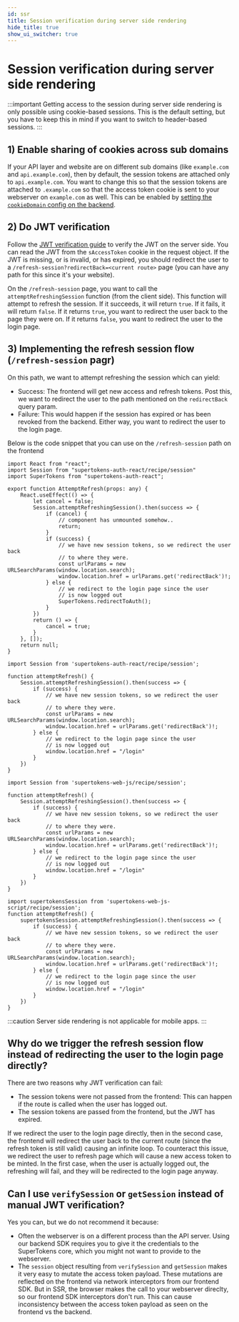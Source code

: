 ```yaml
---
id: ssr
title: Session verification during server side rendering
hide_title: true
show_ui_switcher: true
---
```


<!-- COPY DOCS -->
<!-- ./session/common-customizations/sessions/ssr.mdx -->


# Session verification during server side rendering

:::important
Getting access to the session during server side rendering is only possible using cookie-based sessions. This is the default setting, but you have to keep this in mind if you want to switch to header-based sessions.
:::

## 1) Enable sharing of cookies across sub domains
If your API layer and website are on different sub domains (like `example.com` and `api.example.com`), then by default, the session tokens are attached only to `api.example.com`. You want to change this so that the session tokens are attached to `.example.com` so that the access token cookie is sent to your webserver on `example.com` as well. This can be enabled by [setting the `cookieDomain` config on the backend](./multiple-api-endpoints).

## 2) Do JWT verification
Follow the [JWT verification guide](./with-jwt/jwt-verification) to verify the JWT on the server side. You can read the JWT from the `sAccessToken` cookie in the request object. If the JWT is missing, or is invalid, or has expired, you should redirect the user to a `/refresh-session?redirectBack=<current route>` page (you can have any path for this since it's your website).

On the `/refresh-session` page, you want to call the `attemptRefreshingSession` function (from the client side). This function will attempt to refresh the session. If it succeeds, it will return `true`. If it fails, it will return `false`. If it returns `true`, you want to redirect the user back to the page they were on. If it returns `false`, you want to redirect the user to the login page.

## 3) Implementing the refresh session flow (`/refresh-session` pagr)
On this path, we want to attempt refreshing the session which can yield:
- Success: The frontend will get new access and refresh tokens. Post this, we want to redirect the user to the path mentioned on the `redirectBack` query param.
- Failure: This would happen if the session has expired or has been revoked from the backend. Either way, you want to redirect the user to the login page.

Below is the code snippet that you can use on the `/refresh-session` path on the frontend

<PreBuiltOrCustomUISwitcher>

<PreBuiltUIContent>

<FrontendPreBuiltUITabs>
<TabItem value="reactjs">

```tsx
import React from "react";
import Session from "supertokens-auth-react/recipe/session"
import SuperTokens from "supertokens-auth-react";

export function AttemptRefresh(props: any) {
    React.useEffect(() => {
        let cancel = false;
        Session.attemptRefreshingSession().then(success => {
            if (cancel) {
                // component has unmounted somehow..
                return;
            }
            if (success) {
                // we have new session tokens, so we redirect the user back
                // to where they were.
                const urlParams = new URLSearchParams(window.location.search);
                window.location.href = urlParams.get('redirectBack')!;
            } else {
                // we redirect to the login page since the user
                // is now logged out
                SuperTokens.redirectToAuth();
            }
        })
        return () => {
            cancel = true;
        }
    }, []);
    return null;
}
```

</TabItem>

<TabItem value="angular">

```tsx
import Session from 'supertokens-auth-react/recipe/session';

function attemptRefresh() {
    Session.attemptRefreshingSession().then(success => {
        if (success) {
            // we have new session tokens, so we redirect the user back
            // to where they were.
            const urlParams = new URLSearchParams(window.location.search);
            window.location.href = urlParams.get('redirectBack')!;
        } else {
            // we redirect to the login page since the user
            // is now logged out
            window.location.href = "/login"
        }
    })
}
```

</TabItem>

</FrontendPreBuiltUITabs>

</PreBuiltUIContent>

<CustomUIContent>

<FrontendCustomUITabs>
<TabItem value="web">

<NpmOrScriptTabs>
<TabItem value="npm">

```tsx
import Session from 'supertokens-web-js/recipe/session';

function attemptRefresh() {
    Session.attemptRefreshingSession().then(success => {
        if (success) {
            // we have new session tokens, so we redirect the user back
            // to where they were.
            const urlParams = new URLSearchParams(window.location.search);
            window.location.href = urlParams.get('redirectBack')!;
        } else {
            // we redirect to the login page since the user
            // is now logged out
            window.location.href = "/login"
        }
    })
}
```

</TabItem>
<TabItem value="script">

```tsx
import supertokensSession from 'supertokens-web-js-script/recipe/session';
function attemptRefresh() {
    supertokensSession.attemptRefreshingSession().then(success => {
        if (success) {
            // we have new session tokens, so we redirect the user back
            // to where they were.
            const urlParams = new URLSearchParams(window.location.search);
            window.location.href = urlParams.get('redirectBack')!;
        } else {
            // we redirect to the login page since the user
            // is now logged out
            window.location.href = "/login"
        }
    })
}
```

</TabItem>
</NpmOrScriptTabs>

</TabItem>

<TabItem value="mobile">

:::caution
Server side rendering is not applicable for mobile apps.
:::

</TabItem>

</FrontendCustomUITabs>

</CustomUIContent>

</PreBuiltOrCustomUISwitcher>

## Why do we trigger the refresh session flow instead of redirecting the user to the login page directly?
There are two reasons why JWT verification can fail:
- The session tokens were not passed from the frontend: This can happen if the route is called when the user has logged out.
- The session tokens are passed from the frontend, but the JWT has expired.

If we redirect the user to the login page directly, then in the second case, the frontend will redirect the user back to the current route (since the refresh token is still valid) causing an infinite loop. To counteract this issue, we redirect the user to refresh page which will cause a new access token to be minted. In the first case, when the user is actually logged out, the refreshing will fail, and they will be redirected to the login page anyway.

## Can I use `verifySession` or `getSession` instead of manual JWT verification?
Yes you can, but we do not recommend it because:
- Often the webserver is on a different process than the API server. Using our backend SDK requires you to give it the credentials to the SuperTokens core, which you might not want to provide to the webserver.
- The `session` object resulting from  `verifySession` and `getSession` makes it very easy to mutate the access token payload. These mutations are reflected on the frontend via network interceptors from our frontend SDK. But in SSR, the browser makes the call to your webserver direclty, so our frontend SDK interceptors don't run. This can cause inconsistency between the access token payload as seen on the frontend vs the backend.